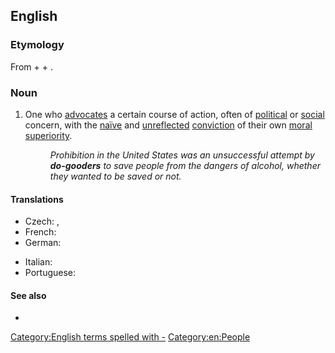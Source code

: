 {{also|dogooder}}
==English==

===Etymology===
From {{m|en|do}} + {{m|en|good}} + {{m|en|-er}}.

===Noun===
{{en-noun}}

# {{lb|en|derogatory}} One who [[advocate]]s a certain course of action, often of [[political]] or [[social]] concern, with the [[naïve]] and [[unreflected]] [[conviction]] of their own [[moral]] [[superiority]].
#: ''Prohibition in the United States was an unsuccessful attempt by '''do-gooders''' to save people from the dangers of alcohol, whether they wanted to be saved or not.''

====Translations====
{{trans-top|One who has an unreflected conviction of their own moral superiority}}
* Czech: {{t+|cs|sluníčkář|m}}, {{t+|cs|pravdoláskař}}
* French: {{t+|fr|bien-pensant}}
* German: {{t+|de|Gutmensch|m}}
{{trans-mid}}
* Italian: {{t+|it|buonista|m|f}}
* Portuguese: {{t|pt|cidadão de bem|m}}
{{trans-bottom}}

====See also====
* {{l|en|political correctness}}

[[Category:English terms spelled with -]]
[[Category:en:People]]